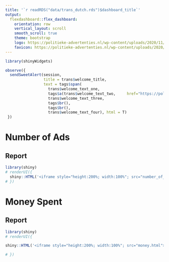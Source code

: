```yaml
---
title: '`r readRDS("data/trans_dutch.rds")$dashboard_title`'
output:
  flexdashboard::flex_dashboard:
    orientation: row
    vertical_layout: scroll
    smooth_scroll: true
    theme: bootstrap
    logo: https://politieke-advertenties.nl/wp-content/uploads/2020/11/logo-e1604404707339.png
    favicon: https://politieke-advertenties.nl/wp-content/uploads/2020/11/logo-e1604404707339.png
---
```


```r
library(shinyWidgets)

observe({
  sendSweetAlert(session, 
                 title = trans$welcome_title,
                 text = tags$span(
                   trans$welcome_text_one,
                   tags$a(trans$welcome_text_two,     href="https://politieke-advertenties.nl/waar-komen-onze-data-vandaan/", target="_blank"), 
                   trans$welcome_text_three,
                   tags$br(),
                   tags$br(),
                   trans$welcome_text_four), html = T)
 }) 

```


**Number of Ads**
=========================================

## Report

```r
library(shiny)
# renderUI({
  shiny::HTML('<iframe style="height:200%; width:100%"; src="number_of_ads.html"></iframe>')
# })


```



**Money Spent**
=========================================

## Report

```r
library(shiny)
# renderUI({

shiny::HTML('<iframe style="height:200%; width:100%"; src="money.html"></iframe>')

# })

```

